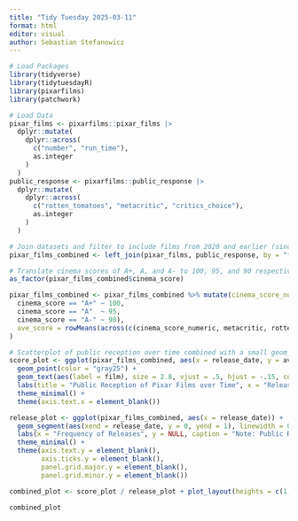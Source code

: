 ```yaml
---
title: "Tidy Tuesday 2025-03-11"
format: html
editor: visual
author: Sebastian Stefanowicz
---
```


```r
# Load Packages
library(tidyverse)
library(tidytuesdayR)
library(pixarfilms)
library(patchwork)
```

```r
# Load Data
pixar_films <- pixarfilms::pixar_films |>
  dplyr::mutate(
    dplyr::across(
      c("number", "run_time"),
      as.integer
    )
  )
public_response <- pixarfilms::public_response |>
  dplyr::mutate(
    dplyr::across(
      c("rotten_tomatoes", "metacritic", "critics_choice"),
      as.integer
    )
  )
```

```r
# Join datasets and filter to include films from 2020 and earlier (since more recent films do not have public/critical reception values)
pixar_films_combined <- left_join(pixar_films, public_response, by = "film") %>% filter(release_date < "2021-01-01")

# Translate cinema scores of A+, A, and A- to 100, 95, and 90 respectively. Then average all rotten tomatoes, metacritic, cinema score, and critics choice scores.
as_factor(pixar_films_combined$cinema_score)

pixar_films_combined <- pixar_films_combined %>% mutate(cinema_score_numeric = case_when(
  cinema_score == "A+" ~ 100,
  cinema_score == "A"  ~ 95,
  cinema_score == "A-" ~ 90),
  ave_score = rowMeans(across(c(cinema_score_numeric, metacritic, rotten_tomatoes, critics_choice)), na.rm = TRUE)
)
```

```r
# Scatterplot of public reception over time combined with a small geom_segment to help visualize the frequency of releases
score_plot <- ggplot(pixar_films_combined, aes(x = release_date, y = ave_score)) +
  geom_point(color = "gray25") +
  geom_text(aes(label = film), size = 2.8, vjust = .5, hjust = -.15, color = "gray25") +
  labs(title = "Public Reception of Pixar Films over Time", x = "Release Date", y = "Audience and Critic Reception") +
  theme_minimal() +
  theme(axis.text.x = element_blank())

release_plot <- ggplot(pixar_films_combined, aes(x = release_date)) +
  geom_segment(aes(xend = release_date, y = 0, yend = 1), linewidth = 0.8, color = "gray25") +
  labs(x = "Frequency of Releases", y = NULL, caption = "Note: Public Reception Score is a simple average of Metacritic, Cinema Score, Rotten Tomatoes, and Critics Choice scores") +
  theme_minimal() +
  theme(axis.text.y = element_blank(), 
        axis.ticks.y = element_blank(), 
        panel.grid.major.y = element_blank(),
        panel.grid.minor.y = element_blank())

combined_plot <- score_plot / release_plot + plot_layout(heights = c(1, 0.07), guides = "collect")

combined_plot
```
